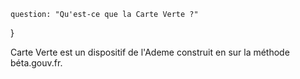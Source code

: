    question: "Qu'est-ce que la Carte Verte ?"
}

Carte Verte est un dispositif de l'Ademe construit en sur la méthode béta.gouv.fr.
